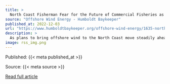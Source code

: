 ```yaml
---
title: >
  North Coast Fisherman Fear for the Future of Commercial Fisheries as Offshore Wind Efforts Advance
source: "Offshore Wind Energy - Humboldt Baykeeper"
published_at: 2022-12-03
url: "https://www.humboldtbaykeeper.org/offshore-wind-energy/1635-north-coast-fisherman-fear-for-the-future-of-commercial-fisheries-as-offshore-wind-efforts-advance-2"
description: >
  As plans to bring offshore wind to the North Coast move steadily ahead, commercial fishermen are urging federal and state regulatory agencies to pump the brakes.“I want to make one thing clear: Fishermen are not opposing [renewable] projects up here, we’re opposing the loss of thousands of miles of fishing grounds,” Ken Bates, president of the California Fishermen’s Resiliency Association (CFRA), told the Outpost in a recent interview. “Fishermen understand what’s going on with the climate. They can see what’s going on with the ocean. They get it. … That being said, we need to exercise a little bit of caution before we just throw these projects to the wind, so to speak.”“Interestingly enough, the areas that are the windiest on the California, Oregon and Washington coasts are also the areas that are most biologically productive,” Bates said.&nbsp;Bates has relayed his concerns to the Bureau of Ocean Energy Management (BOEM), the federal agency that oversees the development of offshore renewable energy projects, but he feels commercial fishermen aren’t being heard.“The lease area was picked by [BOEM] without input from anybody in the fishing fleet,” he said, adding that there are only a handful of fully operational floating wind turbines in the world. “Part of what fishermen are asking for is to slow down. Let’s be careful and make sure we’re not doing more damage than we’re hoping to alleviate by implementing this technology in the ocean. …We’re scrambling to try to find a way to have some input in this process.”Read More
image: rss_img.png
---
```



  Published: {{< meta published_at >}}
  

  Source: {{< meta source >}}
  

  [Read full article]({{< meta url >}})
  


